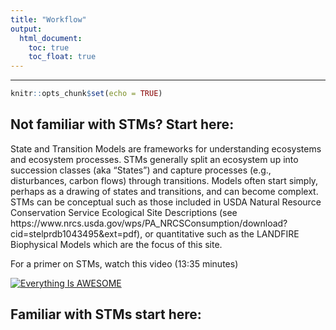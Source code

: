 ---
title: "Workflow"
output:
  html_document:
    toc: true
    toc_float: true
---
----

```{r setup, include=FALSE}
knitr::opts_chunk$set(echo = TRUE)
```

## Not familiar with STMs?  Start here:
State and Transition Models are frameworks for understanding ecosystems and ecosystem processes.  STMs generally split an ecosystem up into succession classes (aka "States") and capture processes (e.g., disturbances, carbon flows) through transitions.  Models often start simply, perhaps as a drawing of states and transitions, and can become complext.  STMs can be conceptual such as those included in USDA Natural Resource Conservation Service Ecological Site Descriptions (see https://www.nrcs.usda.gov/wps/PA_NRCSConsumption/download?cid=stelprdb1043495&ext=pdf), or quantitative such as the LANDFIRE Biophysical Models which are the focus of this site.

For a primer on STMs, watch this video (13:35 minutes)
<br>

[![Everything Is AWESOME](https://img.youtube.com/vi/StTqXEQ2l-Y/0.jpg)](https://www.youtube.com/watch?v=ORoyBqogZFs "Everything Is AWESOME")

## Familiar with STMs start here: